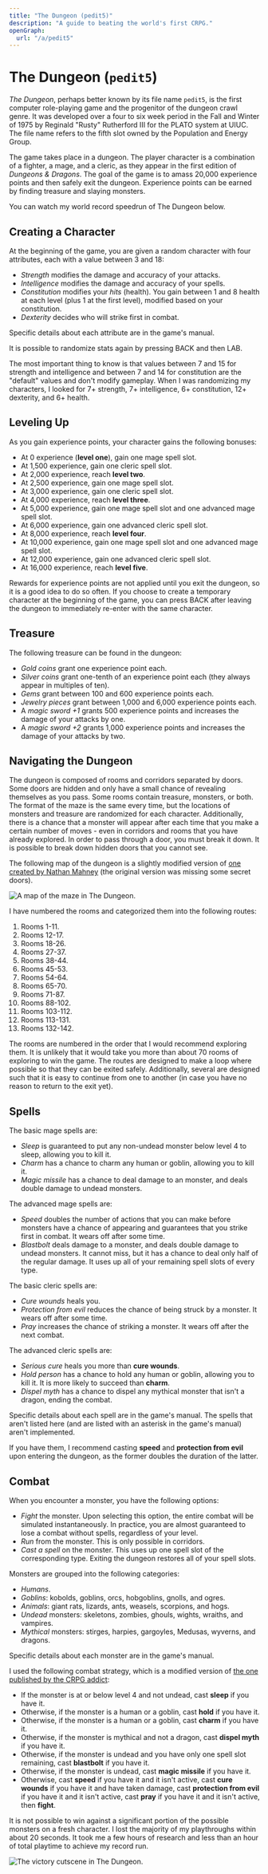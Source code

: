 ```yaml
---
title: "The Dungeon (pedit5)"
description: "A guide to beating the world's first CRPG."
openGraph:
  url: "/a/pedit5"
---
```



# The Dungeon (`pedit5`)

_The Dungeon_, perhaps better known by its file name `pedit5`, is the first computer role-playing game and the progenitor of the dungeon crawl genre. It was developed over a four to six week period in the Fall and Winter of 1975 by Reginald "Rusty" Rutherford III for the PLATO system at UIUC. The file name refers to the fifth slot owned by the Population and Energy Group.

The game takes place in a dungeon. The player character is a combination of a fighter, a mage, and a cleric, as they appear in the first edition of _Dungeons & Dragons_. The goal of the game is to amass 20,000 experience points and then safely exit the dungeon. Experience points can be earned by finding treasure and slaying monsters.

You can watch my world record speedrun of The Dungeon below.

<YoutubeVideo src="Lwi4rUKmtL8" />

## Creating a Character

At the beginning of the game, you are given a random character with four attributes, each with a value between 3 and 18:

- _Strength_ modifies the damage and accuracy of your attacks.
- _Intelligence_ modifies the damage and accuracy of your spells.
- _Constitution_ modifies your _hits_ (health). You gain between 1 and 8 health at each level (plus 1 at the first level), modified based on your constitution.
- _Dexterity_ decides who will strike first in combat.

Specific details about each attribute are in the game's manual.

It is possible to randomize stats again by pressing BACK and then LAB.

The most important thing to know is that values between 7 and 15 for strength and intelligence and between 7 and 14 for constitution are the "default" values and don't modify gameplay. When I was randomizing my characters, I looked for 7+ strength, 7+ intelligence, 6+ constitution, 12+ dexterity, and 6+ health.

## Leveling Up

As you gain experience points, your character gains the following bonuses:

- At 0 experience (**level one**), gain one mage spell slot.
- At 1,500 experience, gain one cleric spell slot.
- At 2,000 experience, reach **level two**.
- At 2,500 experience, gain one mage spell slot.
- At 3,000 experience, gain one cleric spell slot.
- At 4,000 experience, reach **level three**.
- At 5,000 experience, gain one mage spell slot and one advanced mage spell slot.
- At 6,000 experience, gain one advanced cleric spell slot.
- At 8,000 experience, reach **level four**.
- At 10,000 experience, gain one mage spell slot and one advanced mage spell slot.
- At 12,000 experience, gain one advanced cleric spell slot.
- At 16,000 experience, reach **level five**.

Rewards for experience points are not applied until you exit the dungeon, so it is a good idea to do so often. If you choose to create a temporary character at the beginning of the game, you can press BACK after leaving the dungeon to immediately re-enter with the same character.

## Treasure

The following treasure can be found in the dungeon:

- _Gold coins_ grant one experience point each.
- _Silver coins_ grant one-tenth of an experience point each (they always appear in multiples of ten).
- _Gems_ grant between 100 and 600 experience points each.
- _Jewelry pieces_ grant between 1,000 and 6,000 experience points each.
- A _magic sword +1_ grants 500 experience points and increases the damage of your attacks by one.
- A _magic sword +2_ grants 1,000 experience points and increases the damage of your attacks by two.

## Navigating the Dungeon

The dungeon is composed of rooms and corridors separated by doors. Some doors are hidden and only have a small chance of revealing themselves as you pass. Some rooms contain treasure, monsters, or both. The format of the maze is the same every time, but the locations of monsters and treasure are randomized for each character. Additionally, there is a chance that a monster will appear after each time that you make a certain number of moves - even in corridors and rooms that you have already explored. In order to pass through a door, you must break it down. It is possible to break down hidden doors that you cannot see.

The following map of the dungeon is a slightly modified version of [one created by Nathan Mahney](https://crpgadventures.blogspot.com/2014/04/the-dungeon-victory.html) (the original version was missing some secret doors).

<Image src={map} alt="A map of the maze in The Dungeon." />

I have numbered the rooms and categorized them into the following routes:

1. Rooms 1-11.
2. Rooms 12-17.
3. Rooms 18-26.
4. Rooms 27-37.
5. Rooms 38-44.
6. Rooms 45-53.
7. Rooms 54-64.
8. Rooms 65-70.
9. Rooms 71-87.
10. Rooms 88-102.
11. Rooms 103-112.
12. Rooms 113-131.
13. Rooms 132-142.

The rooms are numbered in the order that I would recommend exploring them. It is unlikely that it would take you more than about 70 rooms of exploring to win the game. The routes are designed to make a loop where possible so that they can be exited safely. Additionally, several are designed such that it is easy to continue from one to another (in case you have no reason to return to the exit yet).

## Spells

The basic mage spells are:

- _Sleep_ is guaranteed to put any non-undead monster below level 4 to sleep, allowing you to kill it.
- _Charm_ has a chance to charm any human or goblin, allowing you to kill it.
- _Magic missile_ has a chance to deal damage to an monster, and deals double damage to undead monsters.

The advanced mage spells are:

- _Speed_ doubles the number of actions that you can make before monsters have a chance of appearing and guarantees that you strike first in combat. It wears off after some time.
- _Blastbolt_ deals damage to a monster, and deals double damage to undead monsters. It cannot miss, but it has a chance to deal only half of the regular damage. It uses up all of your remaining spell slots of every type.

The basic cleric spells are:

- _Cure wounds_ heals you.
- _Protection from evil_ reduces the chance of being struck by a monster. It wears off after some time.
- _Pray_ increases the chance of striking a monster. It wears off after the next combat.

The advanced cleric spells are:

- _Serious cure_ heals you more than **cure wounds**.
- _Hold person_ has a chance to hold any human or goblin, allowing you to kill it. It is more likely to succeed than **charm**.
- _Dispel myth_ has a chance to dispel any mythical monster that isn't a dragon, ending the combat.

Specific details about each spell are in the game's manual. The spells that aren't listed here (and are listed with an asterisk in the game's manual) aren't implemented.

If you have them, I recommend casting **speed** and **protection from evil** upon entering the dungeon, as the former doubles the duration of the latter.

## Combat

When you encounter a monster, you have the following options:

- _Fight_ the monster. Upon selecting this option, the entire combat will be simulated instantaneously. In practice, you are almost guaranteed to lose a combat without spells, regardless of your level.
- _Run_ from the monster. This is only possible in corridors.
- _Cast a spell_ on the monster. This uses up one spell slot of the corresponding type. Exiting the dungeon restores all of your spell slots.

Monsters are grouped into the following categories:

- _Humans_.
- _Goblins_: kobolds, goblins, orcs, hobgoblins, gnolls, and ogres.
- _Animals_: giant rats, lizards, ants, weasels, scorpions, and hogs.
- _Undead_ monsters: skeletons, zombies, ghouls, wights, wraiths, and vampires.
- _Mythical_ monsters: stirges, harpies, gargoyles, Medusas, wyverns, and dragons.

Specific details about each monster are in the game's manual.

I used the following combat strategy, which is a modified version of [the one published by the CRPG addict](https://crpgaddict.blogspot.com/2019/01/revisiting-dungeon-1975.html):

- If the monster is at or below level 4 and not undead, cast **sleep** if you have it.
- Otherwise, if the monster is a human or a goblin, cast **hold** if you have it.
- Otherwise, if the monster is a human or a goblin, cast **charm** if you have it.
- Otherwise, if the monster is mythical and not a dragon, cast **dispel myth** if you have it.
- Otherwise, if the monster is undead and you have only one spell slot remaining, cast **blastbolt** if you have it.
- Otherwise, if the monster is undead, cast **magic missile** if you have it.
- Otherwise, cast **speed** if you have it and it isn't active, cast **cure wounds** if you have it and have taken damage, cast **protection from evil** if you have it and it isn't active, cast **pray** if you have it and it isn't active, then **fight**.

It is not possible to win against a significant portion of the possible monsters on a fresh character. I lost the majority of my playthroughs within about 20 seconds. It took me a few hours of research and less than an hour of total playtime to achieve my record run.

<Image src={victoryScreen} alt="The victory cutscene in The Dungeon." />
